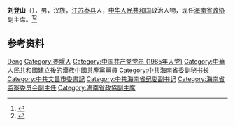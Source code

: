 {{Infobox officeholder
| 姓名          = 刘登山
| 性別                      = 男
| 民族                        = [[汉族|汉族]]
| 出生日期                  = {{birth year and age|1962|9}}
| 出生地點                  = 
| 國籍                      = {{中华人民共和国}}
| 政黨                      = {{中国共产党}}
}}
'''刘登山'''（{{bd|1962年|9月|}}），男，汉族，[[江苏|江苏]][[姜堰市|泰县]]人，[[中华人民共和国|中华人民共和国]]政治人物，现任[[海南省政协|海南省政协]]副主席。<ref>{{Cite web|title=刘登山|url=https://hd.hainanu.edu.cn/law/info/1021/1559.htm|accessdate=2021-01-27|work=海南大学法学院}}</ref><ref>{{Cite news|title=刘登山当选海南省政协副主席 陈超当选秘书长|url=http://district.ce.cn/newarea/sddy/202101/27/t20210127_36263984.shtml|accessdate=2021-01-27|date=2021-01-27|work=中国经济网|archive-date=2021-06-16|archive-url=https://web.archive.org/web/20210616105001/http://district.ce.cn/newarea/sddy/202101/27/t20210127_36263984.shtml|dead-url=no}}</ref>

== 参考资料 ==
{{reflist}}

{{海南省领导人}}

{{Authority control}}
{{DEFAULTSORT:Liu刘}}
[[Category:刘姓|Deng]]
[[Category:姜堰人|Category:姜堰人]]
[[Category:中国共产党党员_(1985年入党)|Category:中国共产党党员 (1985年入党)]]
[[Category:中華人民共和國建立後的漢族中國共產黨黨員|Category:中華人民共和國建立後的漢族中國共產黨黨員]]
[[Category:中共海南省委副秘书长|Category:中共海南省委副秘书长]]
[[Category:中共文昌市委書記|Category:中共文昌市委書記]]
[[Category:中共海南省纪委副书记|Category:中共海南省纪委副书记]]
[[Category:海南省监察委员会副主任|Category:海南省监察委员会副主任]]
[[Category:海南省政協副主席|Category:海南省政協副主席]]

{{中国政治人物小作品}}